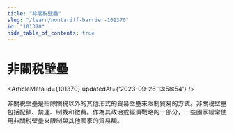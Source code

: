 ```yaml
---
title: "非關税壁壘"
slug: "/learn/nontariff-barrier-101370"
id: "101370"
hide_table_of_contents: true
---
```



# 非關税壁壘

<ArticleMeta id={101370} updatedAt={'2023-09-26 13:58:54'} />
<div className='border-solid border-b border-t-0 my-4 border-[var(--ifm-color-gray-300)]' />

非關税壁壘是指除關税以外的其他形式的貿易壁壘來限制貿易的方式。非關税壁壘包括配額、禁運、制裁和徵費。作為其政治或經濟戰略的一部分，一些國家經常使用非關税壁壘來限制與其他國家的貿易額。
